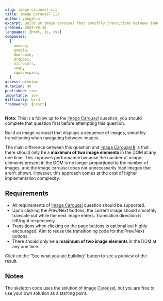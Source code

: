 ```yaml
---
slug: image-carousel-iii
title: Image Carousel III
author: yangshun
excerpt: Build an image carousel that smoothly transitions between images that has a minimal DOM footprint
created: 2024-08-16
languages: [html, js, css]
companies:
  [
    amazon,
    google,
    doordash,
    dropbox,
    microsoft,
    snap,
    squarespace,
  ]
access: premium
duration: 40
published: true
importance: low
difficulty: hard
frameworks: [react]
---
```


**Note:** This is a follow up to the [Image Carousel](/questions/user-interface/image-carousel) question, you should complete that question first before attempting this question.

Build an image carousel that displays a sequence of images, smoothly transitioning when navigating between images.

The main difference between this question and [Image Carousel II](/questions/user-interface/image-carousel-ii) is that there should only be a **maximum of two image elements** in the DOM at any one time. This improves performance because the number of image elements present in the DOM is no longer proportional to the number of images, and the image carousel does not unnecessarily load images that aren't shown. However, this approach comes at the cost of higher implementation complexity.

## Requirements

- All requirements of [Image Carousel](/questions/user-interface/image-carousel) question should be supported.
- Upon clicking the Prev/Next buttons, the current image should smoothly translate out while the next image enters. Translation direction is left/right respectively.
- Transitions when clicking on the page buttons is optional but highly encouraged. Aim to reuse the transitioning code for the Prev/Next buttons.
- There should only be a **maximum of two image elements** in the DOM at any one time.

Click on the "See what you are building" button to see a preview of the result.

## Notes

The skeleton code uses the solution of [Image Carousel](/questions/user-interface/image-carousel), but you are free to use your own solution as a starting point.
